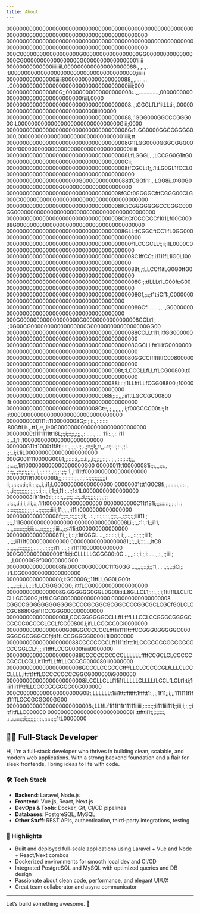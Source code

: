 ```yaml
---
title: About
---
```


0000000000000000000000000000000000000000000000000000000000000000000000000000000000000000000000000000
0000000000000000000000000000000000000000000000000000000000000000000000000000000000000000000000000000
000C000000000000000000G00000000000000000GG00000000000000000CG00000000000000000G00000000000000001iiii
00000000000000iiiiiiiL0000000000000000000088:, ,..,. :800000000000000000000000000000000000000;iiiiii
000000000000000iiiii800000000000000000088,,,.... ...  ..C00000000000000000000000000000000000iiii;000
0000000000000080G;;00000000000000000008:..,,.............,000000000000000000000000000000000fiiiL0000
00000000000000000000000000000000000008..,tGGGLfLf1itLLti:,.00000000000000000000000000000000iiii00000
00000000000000000000000000000000000088,,1GGG000GGCCCGGG00G:L0000000000000000000000000000000Giii;0000
0000000000000000000000000000000000008G:1LGG0000GGCCGGGG0000;000000000000000000000000000000001iiii;tt
0000000000000000000000000000000000008G1fLGG0000GGGCGGG00000f0000000000000000000000000000000000iiiiii
0000000000000000000000000000000000008LfLGGGi;,,;LCCGG0G1itG0000000000000000000000000000000000000Cii;
0000000000000000000000000000000000008tfCGCLt1;,:1tLG0GL1fCCL0000000000000000000000000000000000000000
0000000000000000000000G00000000000088tfCGGfi1:,,;LGG8i:.0:G0G00000000000000000G000000000000000000000
00000000000000000000000000000000008fGCt0GGGGCftfCGGG00CLG000C000000000000000000000000000000000000000
00000000000000000000000000000000008fCiCGGGGGGGCCCGGC000GG0000000000000000000000000000000000000000000
00000000000000000000000000000000008CitGfGGGGGCf101Lf00C00088G000000000000000000000000000000000000000
000000000000000000000000000000000008GLLtfCGGCftCC1ifL0GG00000000000000000000000000000000000000000000
00000000000000000000000000000000000000f1LCCGCLLt;ii;i1L0000C0000000000000000000000000000000000000000
000000000000000000000000000000000000008C1ffCCt.i1111fL1iG0L10000000000000000000000000000000000000000
0000000000000000000000000000000000000088t;;tLLCCf1itLG0G0ffG0000000000000000000000000000000000000000
0000000000000000000000000000000000000008C:;:tfLLLt1LG00ft:G00000000000000000000000000000000000000000
0000000000000000000000000000000000000008Gf,;::;t1t;iCf1:,C000000000000000000000000000000000000000000
0000000000000000000000000000000000000008GCfi.......,,..,G0000000000000000000000000000000000000000000
000G000000000000000000G00000000000000008GCLt1i,   .  .;0G00CG00000000000000000G00000000000000000GG00
0000000000000000000000000000000000000088CCLLt111;itfGG0000000000000000000000000000000000000000000000
000000000000000000000000000000000000008CGCLLftt1iiifG00000000000000000000000000000000000000000000000
000000000000000000000000000000000000080GGCCfffftttfC008000000000000000000000000000000000000000000000
00000000000000000000000000000000008t;:LCCCLLfLLffLCG00800,t00000000000000000000000000000000000000000
0000000000000000000000000000000088i:::;i1LLftfLLfCGG08800.;10000000000000000000000000000000000000000
00000000000000000000000000000088i;:::,,,:ii1ttLGCCGC00800 i1t:00000000000000000000000000000000000000
0000000000000000000000000008Gt::,.;.,,,,,,,:i;f00GCCC00t.:;1t  ;it0000000000000000000000000000000000
0000000000111tt1100000008G;::;:i:.,: ::::::    .80GftLi:.,.tt1,.::,,i::0G000000000000000000000000000
00000000t1111111tt18L;:;i;::;:,:;;.,:  ....., ... 11i:.;,:.  i11 ::,..1;1:;1000000000000000000000000
000000G11tt1000t1f8ti;:::,,,;,;.:;,.,;::;;i;,::,,..::;:.:;;:.;;i. ,;:..i;i.1iL0000000000000000000000
000G0011110000G0081;;::::::i,.::.i:,.,i:;;:;;::;:. ;,,,:::;:.:t;;, ,;:..:;,1it1000000000000000000G00
00000011t100000081i;;:,,,:;:., ,:;:;,.;::;::;;;:;, i,;;:::::,,i;;;:.;:; 1,,i111tf0000000000000000000
00000011t10000088i;;;:::::::,;.,.:,::.:;:;:;;;;;;i ii;,:;::;::;i;;ii.;;:;.,i,;i1;L000000000000000000
00000001ttt1G0C8fi;;:::::::,::;: , ;,.,i:;;;;;;;;; ;;;:.:i;::,,i;1;;i,11 :,.;;1:t1L00000000000000000
00000008i1t11tt8ti;;:::::,,.;::; ..:,.:i,::;;;:;;;;,;;; .:i;::,:i;i;i;:iii,::;.1i1t00000000000000000
0000000000C11t181i;;;::::::;;;:;i :: .:::::;;;;;;;;;;;:...;;:;;:;:iiii;11,;,,,;i11it0000000000000000
0000000000000008f;;;::,::;;;:;;ii;,  .:.,::::;:;:;;;;;:,..,:;::;:;;iiii11 ; ;;;;,111G000000000000000
0000000000000008Li;;:,,:1:,:1;;i11,  ,.,,,::::::;;;i;ii::..,::;;;;;;;iiii,.,:;::11i;t000000000000000
000000000000000811i;;;i;::,t1tfCGGL    ..,,:::::::;i;ii;,...,,::;;;;;iii1; .,.;;;ii111f0000000000000
000000000000000081;;:;,;i;:::...;itC8  ...,,.,,:::;;;;;;,....,,,:;;;;;i11i ..,,;iii111ff000000000000
000G000000000000811:i;i:CLLLLLCGGG00t0C  ..,,,,:::;i:;;i:....,,,:,,;;iiii;  ..,,L00000GGf00000000G00
00000000000000008fii.000C00G0000C11fG0GG ...,,,:,::;i;;:1,. . ,,;,,:;iCi;:  .ifLCG000000000000000000
00000000000000008;i:G0000G;;11ffLLGG0LG00t  ,,,,,,::;i:,:i,,:::fLLCGGGG0G0;.ittfLCG00000000000000000
00000000000000008G.GGGGGG0GGL0G00i:itL8GLLCL1;:;:,,:;i;1ttfffLLCLfCCLLGCG00G,it1fLCGG000000000000000
000000000000000008 CGGCCGGGGGGGGGGGGCCCCGCGGCGCGGCCCCGGCGCLCGCfGGLCLCCGC8880G;ii1ffCCGGG000000000000
0000000000000000008,CCCGGGGGGCCLLffLfffLLLCCLCCGGGCGGGGCCGGGG0GCCGLCCLfCG00800.i;ifLLCCGGG0Gi0000000
000000000000000000G08GGCCCCCCLfft1ii1111ttffCCGGG0GGGGGC000GGGCGCGGGCCf;i;i1fLCCGGGGG0000L1ii0000000
0000000000000000000088CCCCCCCCLft1111t1ttt1tLCCGGGGGGGGGGGGCCCGGLCLf,;;;ii1tftfLCCG0000fiiiii0000000
00000000000000000000088CCCCCCCCCCCLLLLLLffffCCGCLCLCCCCCCGCCLCGLLit11tffLLfffLLCCCGG000080iii0000000
00000000000000000000008GCCCLCCGCCCffffLLCLCCCCCGLfLLLCLCCCLLLL;ittft1tffLCCCCCCCCCGGCG000000iG000000
000000000000000000000008iLCCLLCLLf11i1fLLLLLCLLLLfLCCLfLCLt1;ti;1iiiii1ii11fttfLLCCCCGGGGGG00G000000
000C000000000000000000G08t;LLLLLLt1iii1tttffttfft1ffftt1:;;:;1t11;;i;;;111111t1ftfffffLCCCGCGG00GG00
00000000000000000000000008:,LLffLf1i11f11t11111iiiii,::::::;;ii111iii111;;iii;i;;;;;iitf1tfLLC000000
00000000000000000000000008i  :ttfttii1t;;:;::::,         ,:,,:,::::;;i;;;;;;;;;;:,;::::;;;1tL0000000

## 👨‍💻 Full-Stack Developer

Hi, I’m a full-stack developer who thrives in building clean, scalable, and modern web applications. With a strong backend foundation and a flair for sleek frontends, I bring ideas to life with code.

### 🛠️ Tech Stack

- **Backend**: Laravel, Node.js  
- **Frontend**: Vue.js, React, Next.js  
- **DevOps & Tools**: Docker, Git, CI/CD pipelines  
- **Databases**: PostgreSQL, MySQL  
- **Other Stuff**: REST APIs, authentication, third-party integrations, testing

### 📌 Highlights

- Built and deployed full-scale applications using Laravel + Vue and Node + React/Next combos  
- Dockerized environments for smooth local dev and CI/CD  
- Integrated PostgreSQL and MySQL with optimized queries and DB design  
- Passionate about clean code, performance, and elegant UI/UX  
- Great team collaborator and async communicator

---

Let’s build something awesome. 🚀
